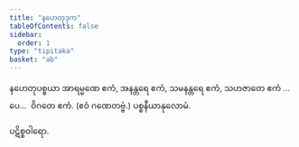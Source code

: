 ```yaml
---
title: "နဟေတုဒုက"
tableOfContents: false
sidebar:
  order: 1
type: "tipitaka"
basket: "ab"
---
```



<DynamicBreadcrumb />

<Division number="13">

<Paragraph number="2285">
နဟေတုပစ္စယာ အာရမ္မဏေ ဧကံ, အနန္တရေ ဧကံ, သမနန္တရေ ဧကံ, သဟဇာတေ ဧကံ …ပေ…  ဝိဂတေ ဧကံ. (ဧဝံ ဂဏေတဗ္ဗံ.)

</Paragraph>
</Division>

<Paragraph number="2286" type="center">
ပစ္စနီယာနုလောမံ.

  
ပဋိစ္စဝါရော.
</Paragraph>